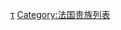 {{Navbox
 | name    = 布罗伊公爵
 | title   = [[布罗伊公爵]]
 | listclass = hlist
 | image   = [[File:Blason-broglie.png|60px]]
 | list1   =
* [[弗朗索瓦-马利·德·布罗伊，第一代布罗伊公爵|弗朗索瓦-马利，第一代布罗伊公爵]] (1742)
* [[维克多-弗朗索瓦·德·布罗伊，第二代布罗伊公爵|维克多-弗朗索瓦，第二代布罗伊公爵]] (1745)
* [[維克托·德布羅伊|阿希耶·莱昂斯·维克多·夏尔，第三代布罗伊公爵]] (1804)
* [[阿尔贝·德·布罗伊，第四代布罗伊公爵|雅克·维克多·阿尔贝，第四代布羅伊公爵]] (1870)
* [[维克多·德·布罗伊，第五代布罗伊公爵|路易-阿尔封斯-维克多，第五代布罗伊公爵]] (1901)
* [[莫里斯·德·布罗伊，第六代布罗伊公爵|路易-塞萨尔-维克多-莫里斯，第六代布罗伊公爵]] (1906)
* [[路易·德布罗意|路易-维克多，第七代布罗伊公爵]] (1960)
* [[维克多-弗朗索瓦·德·布罗伊，第八代布罗伊公爵|维克多-弗朗索瓦，第八代布罗伊公爵]] (1987)
* [[菲利普-莫里斯·德·布羅伊，第九代布羅伊公爵|菲利普-莫里斯，第九代布羅伊公爵]] (2012)
}}<noinclude>
[[Category:布罗伊公爵|τ]]
[[Category:法国贵族列表]]
</noinclude>